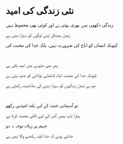# نئی زندگی کی امید

زندگی دکھوں سے بھری ہوئی ہے اور کوئی بھی محفوظ نہیں

زمین بمشکل اپنے لوگوں کو سہارا دیتی ہے

کیونکہ انسان کو اناج کی ضرورت نہیں، بلکہ خدا کی محبت کی

<p></p>

<br />

پھر بھی مایوسی میں امید باقی ہے

کیونکہ خدا کی محبت ایک لامتناہی توانائی کو جنم دیتی ہے

جو بے شمار زندگیوں کو سہارا دینے کی صلاحیت رکھتی ہے

<p></p>

<br />

تو آسمانی جنت کے لیے بلند امیدیں رکھو

ہمارا باپ ہمیں گھر کے لیے کافی محبت کرتا ہے

جہنم پر زیادہ توجہ نہ دو

جانتے ہوئے کہ خدا کینہ رکھنے والا نہیں ہے